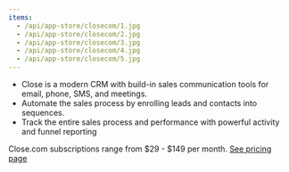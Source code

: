 ```yaml
---
items:
  - /api/app-store/closecom/1.jpg
  - /api/app-store/closecom/2.jpg
  - /api/app-store/closecom/3.jpg
  - /api/app-store/closecom/4.jpg
  - /api/app-store/closecom/5.jpg
---
```


- Close is a modern CRM with build-in sales communication tools for email, phone, SMS, and meetings.
- Automate the sales process by enrolling leads and contacts into sequences.
- Track the entire sales process and performance with powerful activity and funnel reporting

Close.com subscriptions range from $29 - $149 per month. <a href="https://www.close.com/pricing" target="_blank">See pricing page</a>


